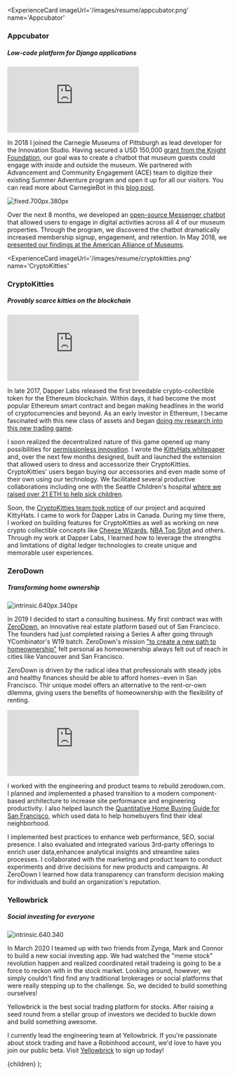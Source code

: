 
<ExperienceCard
    imageUrl='/images/resume/appcubator.png'
    name='Appcubator'
>

### Appcubator

##### Low-code platform for Django applications

<iframe
  className='w-full h-64 lg:h-96'
  width={'100%'}
  src='https://www.youtube-nocookie.com/embed/hZTx0vXUo34?controls=0'
  frameBorder='0'
  allow='accelerometer; autoplay; clipboard-write; encrypted-media; gyroscope; picture-in-picture;'
  allowFullScreen
/>

Appcubator is the easiest way to prototype. Its goal is to allow non-technical
founders to create and deploy working MVPs using a simple drag-n-drop interface.
Unlike other no-code / low-code solutions at the time, we allowed users to
export fully readable code and continue developing their apps with their own
developers.

In 2012, I was invited by my friends Karan Sikka and Ilter Canberk to join their
startup as a founding engineer. Appcubator had just participated in the
[YC W13](https://www.ycdb.co/company/appcubator) batch and was one of the
earliest low-code solutions to hit the market. My job was to develop the plugin
editor our team used to create and integrate functionality into applications.
This allowed our users to quickly extend their app with 3rd party integrations
and standard recipes.

After a magnificent journey, our team decided to phase out operations and
[open-source our code](https://github.com/appcubator/appbuild) in 2014. Working
on Appcubator was one of the most formative experiences of my career. With
Appcubator, I learned how to work with clients, ship on tight deadlines, and
make the difficult tradeoffs between cost, speed, and quality critical in a
business environment.

</ExperienceCard>

<ExperienceCard
  imageUrl='/images/resume/streetjumper.png'
  name='Street Jumper'
>

### Street Jumper

##### Hyperlocal delivery service

<div
  className='w-full flex justify-center items-center relative'
  style={{ background: '#509999' }}
>
  <Image
    src='/images/resume/streetjumper.png'
    layout='intrinsic'
    width={400}
    height={400}
  />
</div>

Street Jumper is a hyperlocal delivery startup based in Jaipur, Rajasthan.
Between 2014 and 2016, we offered a point-to-point delivery service in the city.
In 2014, my classmate Tarin asked me to join his company Street Jumper to help
him build out and enhance the platform's technology. For one year, I worked with
our team of engineers and designers to develop and improve web, iOS, and Android
applications used by our customers and delivery partners. At our peak, we
employed 50 delivery partners and processed 250-300 orders per day. In 2016,
Street Jumper was
[acquired by Mumbai based investor and entrepreneur Sandip Modi.](https://webcache.googleusercontent.com/search?q=cache:AjJa8-lD5WQJ:https://www.dealstreetasia.com/stories/38842-38842/+&cd=1&hl=en&ct=clnk&gl=us).

Building Street Jumper was a foundational experience for me, and I'm incredibly
thankful to my co-founder, Tarin. I learned how a focus on privacy and security
can transform an operations-intensive user experience. I also gained valuable
experience fundraising in highly competitive capital markets in India.

</ExperienceCard>

<ExperienceCard imageUrl='/images/resume/gwf.jpeg' name='Games With Friends'>

### Games With Friends

##### Social games for iMessage and Messenger

<div className='w-full flex justify-center items-center'>
  <video
    src='/images/resume/gwf.mp4'
    controls
    className='h-96'
    poster='/images/resume/gwf-static.png'
  />
</div>

As part of the Advanced Technology and Growth Team at Zynga, one of my jobs was
to build games and core tech for emerging platforms. At the time, Apple had just
[released Apps for iMessage](https://9to5mac.com/2016/09/12/disney-imessage-app-store-stickers-ios-10/),
and Facebook was
[launching Instant Games](https://techcrunch.com/2016/11/29/messenger-instant-games/).
With over 65% of users' mobile time spent in messaging apps, it was the perfect
opportunity to inject fun into our players' everyday conversations.

<div className='w-full flex justify-center items-center'>

![fixed.640px.380px](/images/resume/gameswithfriends.webp)

</div>

Throughout 2016, I build client libraries and APIs that were used in over 8
Zynga games. I also integrated Messenger APIs into Zynga's Instant Games,
allowing our designers and PMs to easily send rich texts to reactivate our
players. During this time, I gained invaluable experience in database operation,
systems design, and product management from an engineer's perspective.

</ExperienceCard>

<ExperienceCard imageUrl='/images/resume/carnegiebot.png' name='CarnegieBot'>

### CarnegieBot

##### Summer Adventure with a digital Carnegie

<iframe
  className='w-full h-64 lg:h-96'
  width={'100%'}
  src='https://www.youtube.com/embed/sBRRvjz8JcQ'
  frameBorder='0'
  allow='accelerometer; autoplay; clipboard-write; encrypted-media; gyroscope; picture-in-picture'
  allowFullScreen
></iframe>

In 2018 I joined the Carnegie Museums of Pittsburgh as lead developer for the
Innovation Studio. Having secured a USD 150,000
[grant from the Knight Foundation](https://knightfoundation.org/articles/museums-technology-new-avenues-for-wonder/),
our goal was to create a chatbot that museum guests could engage with inside and
outside the museum. We partnered with Advancement and Community Engagement (ACE)
team to digitize their existing Summer Adventure program and open it up for all
our visitors. You can read more about CarnegieBot in this
[blog post](https://studio.carnegiemuseums.org/a-chatbot-adventure-c729812571ea).

<div className='w-full flex justify-center items-center'>

![fixed.700px.380px](/images/resume/chatbot.png)

</div>

Over the next 8 months, we developed an
[open-source Messenger chatbot](https://github.com/achadha235/andybot-botpress)
that allowed users to engage in digital activities across all 4 of our museum
properties. Through the program, we discovered the chatbot dramatically
increased membership signup, engagement, and retention. In May 2018, we
[presented our findings at the American Alliance of Museums](https://www.aam-us.org/2018/04/10/chat-with-andybot-at-aam-2018/).

</ExperienceCard>

<ExperienceCard
  imageUrl='/images/resume/cryptokitties.png'
  name='CryptoKitties'
>

### CryptoKitties

##### Provably scarce kitties on the blockchain

<iframe
  className='w-full h-64 lg:h-96'
  width={'100%'}
  src='https://www.youtube.com/embed/jGfvkjzLrNw'
  frameBorder='0'
  allow='accelerometer; autoplay; clipboard-write; encrypted-media; gyroscope; picture-in-picture'
  allowFullScreen
></iframe>

In late 2017, Dapper Labs released the first breedable crypto-collectible token
for the Ethereum blockchain. Within days, it had become the most popular
Ethereum smart contract and began making headlines in the world of
cryptocurrencies and beyond. As an early investor in Ethereum, I became
fascinated with this new class of assets and began
[doing my research into this new trading game](https://hackernoon.com/hacking-the-cryptokitties-genome-1cb3e7dddab3).

I soon realized the decentralized nature of this game opened up many
possibilities for
[permissionless innovation](https://medium.com/coinmonks/permissionless-innovation-on-ethereum-f6264b9a8391).
I wrote the
[KittyHats whitepaper](https://docs.google.com/document/d/1eDfZr-MfXnjwk2W7q00z-CnseGfqSpoHIyIHCHCjSAQ/edit#heading=h.2wcq9nxi3nbj)
and, over the next few months designed, built and launched the extension that
allowed users to dress and accessorize their CryptoKitties. CryptoKitties' users
began buying our accessories and even made some of their own using our
technology. We facilitated several productive collaborations including one with
the Seattle Children's hospital
[where we raised over 21 ETH to help sick children](https://giveto.seattlechildrens.org/page.aspx?pid=641&tab=0&frsid=690).

Soon, the
[CryptoKitties team took notice](https://medium.com/cryptokitties/welcome-to-the-kittyverse-kittybattles-and-kittyhats-9e83bb1ded88)
of our project and acquired KittyHats. I came to work for Dapper Labs in Canada.
During my time there, I worked on building features for CryptoKitties as well as
working on new crypto collectible concepts like
[Cheeze Wizards](https://medium.com/dapperlabs/cheeze-wizards-the-worlds-first-blockchain-battle-royale-with-cheese-756ec102f9ab),
[NBA Top Shot](https://www.nbatopshot.com/) and others. Through my work at
Dapper Labs, I learned how to leverage the strengths and limitations of digital
ledger technologies to create unique and memorable user experiences.

</ExperienceCard>

<ExperienceCard imageUrl='/images/resume/zerodown.jpg' name='ZeroDown'>

### ZeroDown

##### Transforming home ownership

<div className='w-full flex justify-center items-center'>

![intrinsic.640px.340px](/images/resume/zerodown.jpg)

</div>

In 2019 I decided to start a consulting business. My first contract was with
[ZeroDown](https://zerodown.com), an innovative real estate platform based out
of San Francisco. The founders had just completed raising a Series A after going
through YCombinator's W19 batch. ZeroDown's mission
["to create a new path to homeownership"](https://techcrunch.com/2019/06/11/zero-down/)
felt personal as homeownership always felt out of reach in cities like Vancouver
and San Francisco.

ZeroDown is driven by the radical idea that professionals with steady jobs and
healthy finances should be able to afford homes - even in San Francisco. Thir
unique model offers an alternative to the rent-or-own dilemma, giving users the
benefits of homeownership with the flexibility of renting.

<iframe
  className='w-full h-64 lg:h-96'
  width={'100%'}
  src='https://www.youtube.com/embed/qNQk29B_oEo'
  frameBorder='0'
  allow='accelerometer; autoplay; clipboard-write; encrypted-media; gyroscope; picture-in-picture'
  allowFullScreen
></iframe>

I worked with the engineering and product teams to rebuild zerodown.com. I
planned and implemented a phased transition to a modern component-based
architecture to increase site performance and engineering productivity. I also
helped launch the
[Quantitative Home Buying Guide for San Francisco](https://www.producthunt.com/posts/quantitative-home-buying-guide-bay-area),
which used data to help homebuyers find their ideal neighborhood.

I implemented best practices to enhance web performance, SEO, social presence. I
also evaluated and integrated various 3rd-party offerings to enrich user
data,enhancee analytical insights and streamline sales processes. I collaborated
with the marketing and product team to conduct experiments and drive decisions
for new products and campaigns. At ZeroDown I learned how data transparency can
transform decision making for individuals and build an organization's
reputation.

</ExperienceCard>

<ExperienceCard imageUrl='/images/resume/yellowbrick.png' name='Yellowbrick'>

### Yellowbrick

##### Social investing for everyone

<div className='w-full flex justify-center items-center'>

![intrinsic.640.340](/images/resume/yellowbrick.png)

</div>

In March 2020 I teamed up with two friends from Zynga, Mark and Connor to build
a new social investing app. We had watched the "meme stock" revolution happen
and realized coordinated retail tradeing is going to be a force to reckon with
in the stock market. Looking around, however, we simply couldn't find find any
traditional brokerages or social platforms that were really stepping up to the
challenge. So, we decided to build something ourselves!

Yellowbrick is the best social trading platform for stocks. After raising a seed
round from a stellar group of investors we decided to buckle down and build
something awesome.

I currently lead the engineering team at Yellowbrick. If you're passionate about
stock trading and have a Robinhood account, we'd love to have you join our
public beta. Visit [Yellowbrick](https://ybrick.co) to sign up today!

</ExperienceCard>

  <MDXProvider components={components}>
    <React.Fragment>{children}</React.Fragment>
  </MDXProvider>
);
